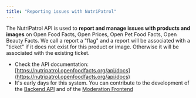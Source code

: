 ```yaml
---
title: "Reporting issues with NutriPatrol"
---
```


The NutriPatrol API is used to **report and manage issues with products and images** on Open Food Facts, Open Prices, Open Pet Food Facts, Open Beauty Facts. We call a report a "flag" and a report will be associated with a "ticket" if it does not exist for this product or image. Otherwise it will be associated with the existing ticket.

- Check the API documentation: [https://nutripatrol.openfoodfacts.org/api/docs](https://nutripatrol.openfoodfacts.org/api/docs)
- It's early days for this system. You can contribute to the development of the [Backend API](https://github.com/openfoodfacts/nutripatrol) and of the [Moderation Frontend](https://github.com/openfoodfacts/nutripatrol-frontend)
